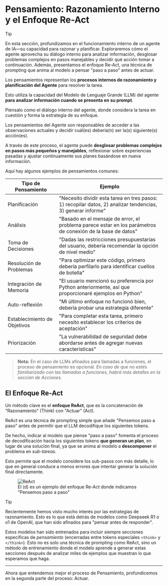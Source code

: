 # Pensamiento: Razonamiento Interno y el Enfoque Re-Act

> [!TIP]
> En esta sección, profundizamos en el funcionamiento interno de un agente de IA—su capacidad para razonar y planificar. Exploraremos cómo el agente aprovecha su diálogo interno para analizar información, desglosar problemas complejos en pasos manejables y decidir qué acción tomar a continuación. Además, presentamos el enfoque Re-Act, una técnica de prompting que anima al modelo a pensar "paso a paso" antes de actuar.

Los pensamientos representan los **procesos internos de razonamiento y planificación del Agente** para resolver la tarea.

Esto utiliza la capacidad del Modelo de Lenguaje Grande (LLM) del agente **para analizar información cuando se presenta en su prompt**.

Piensalo como el diálogo interno del agente, donde considera la tarea en cuestión y forma la estrategia de su enfoque.

Los pensamientos del Agente son responsables de acceder a las observaciones actuales y decidir cuál(es) debería(n) ser la(s) siguiente(s) acción(es).

A través de este proceso, el agente puede **desglosar problemas complejos en pasos más pequeños y manejables**, reflexionar sobre experiencias pasadas y ajustar continuamente sus planes basándose en nueva información.

Aquí hay algunos ejemplos de pensamientos comunes:

| Tipo de Pensamiento | Ejemplo |
|----------------|---------|
| Planificación | "Necesito dividir esta tarea en tres pasos: 1) recopilar datos, 2) analizar tendencias, 3) generar informe" |
| Análisis | "Basado en el mensaje de error, el problema parece estar en los parámetros de conexión de la base de datos" |
| Toma de Decisiones | "Dadas las restricciones presupuestarias del usuario, debería recomendar la opción de nivel medio" |
| Resolución de Problemas | "Para optimizar este código, primero debería perfilarlo para identificar cuellos de botella" |
| Integración de Memoria | "El usuario mencionó su preferencia por Python anteriormente, así que proporcionaré ejemplos en Python" |
| Auto-reflexión | "Mi último enfoque no funcionó bien, debería probar una estrategia diferente" |
| Establecimiento de Objetivos | "Para completar esta tarea, primero necesito establecer los criterios de aceptación" |
| Priorización | "La vulnerabilidad de seguridad debe abordarse antes de agregar nuevas características" |

> **Nota:** En el caso de LLMs afinados para llamadas a funciones, el proceso de pensamiento es opcional.
> *En caso de que no estés familiarizado con las llamadas a funciones, habrá más detalles en la sección de Acciones.*

## El Enfoque Re-Act

Un método clave es el **enfoque ReAct**, que es la concatenación de "Razonamiento" (Think) con "Actuar" (Act). 

ReAct es una técnica de prompting simple que añade "Pensemos paso a paso" antes de permitir que el LLM decodifique los siguientes tokens. 

De hecho, indicar al modelo que piense "paso a paso" fomenta el proceso de decodificación hacia los siguientes tokens **que generan un plan**, en lugar de una solución final, ya que se anima al modelo a **descomponer** el problema en *sub-tareas*.

Esto permite que el modelo considere los sub-pasos con más detalle, lo que en general conduce a menos errores que intentar generar la solución final directamente.

<figure>
<img src="https://huggingface.co/datasets/agents-course/course-images/resolve/main/en/unit1/ReAct.png" alt="ReAct"/>
<figcaption>El (d) es un ejemplo del enfoque Re-Act donde indicamos "Pensemos paso a paso"
</figcaption>
</figure>

> [!TIP]
> Recientemente hemos visto mucho interés por las estrategias de razonamiento. Esto es lo que está detrás de modelos como Deepseek R1 o o1 de OpenAI, que han sido afinados para "pensar antes de responder".
>
> Estos modelos han sido entrenados para incluir siempre secciones específicas de _pensamiento_ (encerradas entre tokens especiales `<think>` y `</think>`). Esto no es solo una técnica de prompting como ReAct, sino un método de entrenamiento donde el modelo aprende a generar estas secciones después de analizar miles de ejemplos que muestran lo que esperamos que haga.

--- 
Ahora que entendemos mejor el proceso de Pensamiento, profundicemos en la segunda parte del proceso: Actuar.
